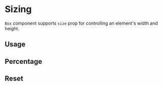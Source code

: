 
# Sizing

`Box` component supports `size` prop for controlling an element's width and height.

<Scale values={tokens.size} />

## Usage

<ax-demo name="sizing/size/usage" />

## Percentage

<ax-demo name="sizing/size/percentage-usage" />

## Reset

<ax-demo name="sizing/size/reset-usage" />
